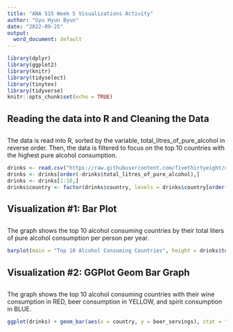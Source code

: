 ---
title: "ANA 515 Week 5 Visualizations Activity"
author: "Gyu Hyun Byun"
date: "2022-09-25"
output:
  word_document: default
---

```{r setup, include=FALSE}
library(dplyr)
library(ggplot2)
library(knitr)
library(tidyselect)
library(tinytex)
library(tidyverse)
knitr::opts_chunk$set(echo = TRUE)
```
##
## Reading the data into R and Cleaning the Data
##
The data is read into R, sorted by the variable, total_litres_of_pure_alcohol in reverse order.
Then, the data is filtered to focus on the top 10 countries with the highest pure alcohol consumption.

```{r echo = TRUE}
drinks <- read.csv("https://raw.githubusercontent.com/fivethirtyeight/data/50ec9ccfe3aa20f328bfd5e5da584fa5e15efee6/alcohol-consumption/drinks.csv")
drinks <- drinks[order(-drinks$total_litres_of_pure_alcohol),]
drinks <- drinks[1:10,]
drinks$country <- factor(drinks$country, levels = drinks$country[order(-drinks$total_litres_of_pure_alcohol)])
```
##
## Visualization #1: Bar Plot
##
The graph shows the top 10 alcohol consuming countries by their total liters of pure alcohol consumption per person per year.

```{r, echo = TRUE}
barplot(main = "Top 10 Alcohol Consuming Countries", height = drinks$total_litres_of_pure_alcohol, names = drinks$country, las=2, border="black", col="white")
```

##
## Visualization #2: GGPlot Geom Bar Graph
##
The graph shows the top 10 alcohol consuming countries with their wine consumption in RED, beer consumption in YELLOW, and spirit consumption in BLUE. 

```{r, echo = TRUE}
ggplot(drinks) + geom_bar(aes(x = country, y = beer_servings), stat = "identity", color="yellow", fill=NA, size=2) + geom_bar(aes(x = country, y = spirit_servings), stat = "identity", color="blue", fill=NA, size=2) + geom_bar(aes(x = country, y = wine_servings), stat = "identity", color="red", fill=NA, size=2) + theme(axis.text.x=element_text(angle=90,hjust=1,vjust=0.5)) + labs(title="Top 10 Alcohol Consuming Countries by Drink Type", x = "Country", y = "Consumption")
```
